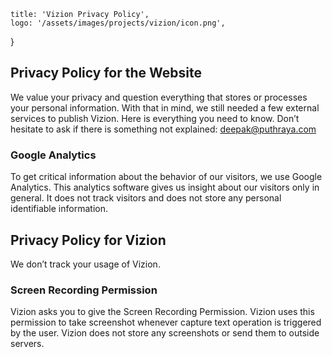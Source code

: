 
    title: 'Vizion Privacy Policy',
    logo: '/assets/images/projects/vizion/icon.png',
}


## Privacy Policy for the Website
We value your privacy and question everything that stores or processes your personal information. With that in mind, we still needed a few external services to publish Vizion. Here is everything you need to know. Don’t hesitate to ask if there is something not explained: deepak@puthraya.com

### Google Analytics
To get critical information about the behavior of our visitors, we use Google Analytics. This analytics software gives us insight about our visitors only in general. It does not track visitors and does not store any personal identifiable information.

## Privacy Policy for Vizion
We don’t track your usage of Vizion.

### Screen Recording Permission
Vizion asks you to give the Screen Recording Permission. Vizion uses this permission to take screenshot whenever capture text operation is triggered by the user. Vizion does not store any screenshots or send them to outside servers.
